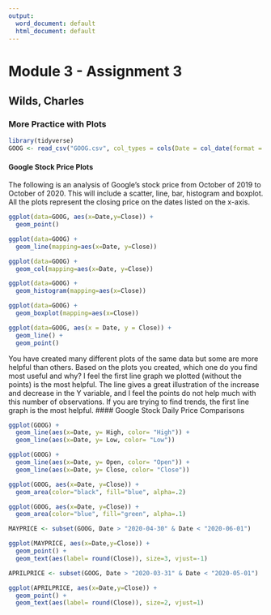 ---
output:
  word_document: default
  html_document: default
---
# Module 3 - Assignment 3
## Wilds, Charles
### More Practice with Plots

```{r}
library(tidyverse)
GOOG <- read_csv("GOOG.csv", col_types = cols(Date = col_date(format = "%Y-%m-%d")))
```

#### Google Stock Price Plots

The following is an analysis of Google’s stock price from October of 2019 to October of 2020. This will
include a scatter, line, bar, histogram and boxplot. All the plots represent the closing price on the dates listed on the x-axis.

```{r}

ggplot(data=GOOG, aes(x=Date,y=Close)) +
  geom_point()

ggplot(data=GOOG) +
  geom_line(mapping=aes(x=Date, y=Close))

ggplot(data=GOOG) +
  geom_col(mapping=aes(x=Date, y=Close))

ggplot(data=GOOG) +
  geom_histogram(mapping=aes(x=Close))

ggplot(data=GOOG) +
  geom_boxplot(mapping=aes(x=Close))

ggplot(data=GOOG, aes(x = Date, y = Close)) +
  geom_line() +
  geom_point()

```

You have created many different plots of the same data but some are more helpful than others. Based on
the plots you created, which one do you find most useful and why?
I feel the first line graph we plotted (without the points) is the most helpful. The line gives a great illustration of the increase and decrease in the Y variable, and I feel the points do not help much with this number of observations. If you are trying to find trends, the first line graph is the most helpful. 
#### Google Stock Daily Price Comparisons

```{r Advanced Plots}
ggplot(GOOG) +
  geom_line(aes(x=Date, y= High, color= "High")) +
  geom_line(aes(x=Date, y= Low, color= "Low"))

ggplot(GOOG) +
  geom_line(aes(x=Date, y= Open, color= "Open")) +
  geom_line(aes(x=Date, y= Close, color= "Close"))

ggplot(GOOG, aes(x=Date, y=Close)) +
  geom_area(color="black", fill="blue", alpha=.2)

ggplot(GOOG, aes(x=Date, y=Close)) +
  geom_area(color="blue", fill="green", alpha=.1)

MAYPRICE <- subset(GOOG, Date > "2020-04-30" & Date < "2020-06-01")

ggplot(MAYPRICE, aes(x=Date,y=Close)) +
  geom_point() +
  geom_text(aes(label= round(Close)), size=3, vjust=-1)

APRILPRICE <- subset(GOOG, Date > "2020-03-31" & Date < "2020-05-01")

ggplot(APRILPRICE, aes(x=Date,y=Close)) +
  geom_point() +
  geom_text(aes(label= round(Close)), size=2, vjust=1)
  
```

